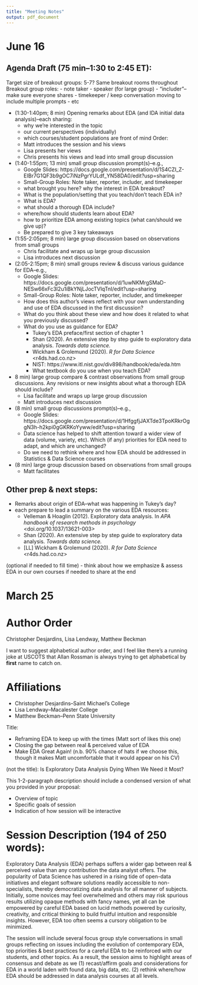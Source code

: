 ```yaml
---
title: "Meeting Notes"
output: pdf_document
---
```


# June 16 

## Agenda Draft (75 min--1:30 to 2:45 ET): 

Target size of breakout groups: 5-7? 
Same breakout rooms throughout
Breakout group roles: 
- note taker
- speaker (for large group)
- "includer"--make sure everyone shares
- timekeeper / keep conversation moving to include multiple prompts
- etc



- (1:30-1:40pm; 8 min) Opening remarks about EDA (and IDA initial data analysis)--each sharing: 
    - why we're interested in the topic 
    - our current perspectives (individually) 
    - which courses/student populations are front of mind
Order:
    - Matt introduces the session and his views
    - Lisa presents her views
    - Chris presents his views and lead into small group discussion
    
- (1:40-1:55pm; 13 min) small group discussion prompt(s)--e.g., 
    - Google Slides: https://docs.google.com/presentation/d/1S4CZI_Z-EIBr7G1QF3b9gOC7iNzPgrYULdf_YN58DA0/edit?usp=sharing
    - Small-Group Roles: Note taker, reporter, includer, and timekeeper
    - what brought you here?  why the interest in EDA breakout?
    - What is the population/setting that you teach/don't teach EDA in?
    - What is EDA?
    - what should a thorough EDA include?  
    - where/how should students learn about EDA?
    - how to prioritize EDA among existing topics (what can/should we give up)?
    - Be prepared to give 3 key takeaways

- (1:55-2:05pm; 8 min) large group discussion based on observations from small groups
    - Chris facilitate and wraps up large group discussion
    - Lisa introduces next discussion
    
- (2:05-2:15pm; 8 min) small groups review & discuss various guidance for EDA--e.g., 
    - Google Slides: https://docs.google.com/presentation/d/1uwNKMrgSMaD-NESw66xFc3I2u1iBkYNjLJocTVlqTnI/edit?usp=sharing
    - Small-Group Roles: Note taker, reporter, includer, and timekeeper
    - How does this author's views reflect with your own understanding and use of EDA discussed in the first discussion?
    - What do you think about these view and how does it related to what you previously discussed?
    - What do you use as guidance for EDA?
        - Tukey's EDA preface/first section of chapter 1
        - Shan (2020). An extensive step by step guide to exploratory data analysis.  *Towards data science.*
        - Wickham & Grolemund (2020). *R for Data Science* <r4ds.had.co.nz>
        - NIST: https://www.itl.nist.gov/div898/handbook/eda/eda.htm
        - What textbook do you use when you teach EDA? 

- 8 min) large group compare & contrast observations from small group discussions. Any revisions or new insights about what a thorough EDA should include?
   - Lisa facilitate and wraps up large group discussion
   - Matt introduces next discussion
   
- (8 min) small group discussions prompt(s)--e.g.,  
    - Google Slides: https://docs.google.com/presentation/d/1HfggfjJAXTde3TpoKRkrOggN3h-h2kpi0gGKRKoYyww/edit?usp=sharing
    - Data science has helped to shift attention toward a wider view of data (volume, variety, etc).  Which (if any) priorities for EDA need to adapt, and which are unchanged?
    - Do we need to rethink where and how EDA should be addressed in Statistics & Data Science courses

- (8 min) large group discussion based on observations from small groups
    - Matt facilitates



## Other prep & next steps: 

- Remarks about origin of EDA--what was happening in Tukey's day?
- each prepare to lead a summary on the various EDA resources: 
    - Velleman & Hoaglin (2012). Exploratory data analysis. In *APA handbook of research methods in psychology* <doi.org/10.1037/13621-003>
    - Shan (2020). An extensive step by step guide to exploratory data analysis.  *Towards data science.*
    - [LL] Wickham & Grolemund (2020). *R for Data Science* <r4ds.had.co.nz>

(optional if needed to fill time)
- think about how we emphasize & assess EDA in our own courses if needed to share at the end



# March 25

# Author Order

Christopher Desjardins, Lisa Lendway, Matthew Beckman

I want to suggest alphabetical author order, and I feel like there's a running joke at USCOTS that Allan Rossman is always trying to get alphabetical by **first** name to catch on. 


# Affiliations

- Christopher Desjardins--Saint Michael's College
- Lisa Lendway--Macalester College
- Matthew Beckman--Penn State University


Title: 

- Reframing EDA to keep up with the times (Matt sort of likes this one)
- Closing the gap between real & perceived value of EDA 
- Make EDA Great Again!  (n.b. 90% chance of hats if we choose this, though it makes Matt uncomfortable that it would appear on his CV)

(not the title): Is Exploratory Data Analysis Dying When We Need it Most?  



This 1-2-paragraph description should include a condensed version of what you provided in your proposal:

- Overview of topic
- Specific goals of session
- Indication of how session will be interactive


# Session Description (194 of 250 words): 

Exploratory Data Analysis (EDA) perhaps suffers a wider gap between real & perceived value than any contribution the data analyst offers.  The popularity of Data Science has ushered in a rising tide of open-data initiatives and elegant software solutions readily accessible to non-specialists, thereby democratizing data analysis for all manner of subjects.  Initially, some novices may feel overwhelmed and others may risk spurious results utilizing opaque methods with fancy names, yet all can be empowered by careful EDA based on lucid methods powered by curiosity, creativity, and critical thinking to build fruitful intuition and responsible insights.  However, EDA too often seems a cursory obligation to be minimized.

The session will include several focus group style conversations in small groups reflecting on issues including the evolution of contemporary EDA, top priorities & best practices for a careful EDA to be reinforced with our students, and other topics. As a result, the session aims to highlight areas of consensus and debate as we (1) recast/affirm goals and considerations for EDA in a world laden with found data, big data, etc. (2) rethink where/how EDA should be addressed in data analysis courses at all levels.




